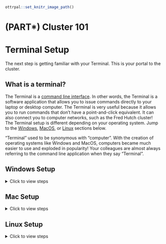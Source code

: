 
```r
ottrpal::set_knitr_image_path()
```

# (PART\*) Cluster 101 {-}

# Terminal Setup {#terminal}

The next step is getting familiar with your Terminal. This is your portal to the cluster.

## What is a terminal?

The Terminal is a [command line interface](https://www.codecademy.com/article/command-line-interface){target="_blank"}. In other words, the Terminal is a software application that allows you to issue commands directly to your laptop or desktop computer. The Terminal is very useful because it allows you to run commands that don't have a point-and-click equivalent. It can also connect you to computer networks, such as the Fred Hutch cluster! The Terminal setup is different depending on your operating system. Jump to the [Windows](#windows), [MacOS](#mac), or [Linux](#linux) sections below.

<div class = "terminal">
"Terminal" used to be synonymous with "computer". With the creation of operating systems like Windows and MacOS, computers became much easier to use and exploded in popularity! Your colleagues are almost always referring to the command line application when they say "Terminal".
</div>

## Windows Setup {#windows}

<details><summary>Click to view steps</summary><p>

You will need to install a Terminal application called PuTTY to connect to the Fred Hutch Cluster.

1. You should then see PuTTY available in the Software Center. Click "Install" and go through the Setup Wizard.

    ```r
ottrpal::include_slide("https://docs.google.com/presentation/d/1BQxrVYdKZTbpCaF-i_q9w7s9x034lEXpQZDU-Sl09cs/edit#slide=id.g15643d101eb_4_15")
    ```

    ```r
ottrpal::include_slide("https://docs.google.com/presentation/d/1BQxrVYdKZTbpCaF-i_q9w7s9x034lEXpQZDU-Sl09cs/edit#slide=id.g15643d101eb_4_20")
    ```

    <div class = "notice">
    You can also [install PuTTY manually](faq.html#manual-putty){target="_blank"} if you don't see it in the Software Center.
    </div>

1. PuTTY should now be available in your applications. Click on PuTTY to open.

    ```r
ottrpal::include_slide("https://docs.google.com/presentation/d/1BQxrVYdKZTbpCaF-i_q9w7s9x034lEXpQZDU-Sl09cs/edit#slide=id.g15643d101eb_4_28")
    ```

1. You should now see the PuTTY Configuration menu.

    ```r
ottrpal::include_slide("https://docs.google.com/presentation/d/1BQxrVYdKZTbpCaF-i_q9w7s9x034lEXpQZDU-Sl09cs/edit#slide=id.g15643d101eb_4_35")
    ```

</p></details>

## Mac Setup {#mac}

<details><summary>Click to view steps</summary><p>

Mac machines come with a Terminal installed. 

1. Go to Finder > Applications > Utilities > Terminal and double-click. 

    ```r
ottrpal::include_slide("https://docs.google.com/presentation/d/1BQxrVYdKZTbpCaF-i_q9w7s9x034lEXpQZDU-Sl09cs/edit#slide=id.g149d37dd4a1_0_9")
    ```

1. Your Terminal should look like this:
    
    ```r
ottrpal::include_slide("https://docs.google.com/presentation/d/1BQxrVYdKZTbpCaF-i_q9w7s9x034lEXpQZDU-Sl09cs/edit#slide=id.g149d37dd4a1_0_2")
    ```

</p></details>
    
## Linux Setup {#linux}

<details><summary>Click to view steps</summary><p>

The commonly used Linux distribution, Ubuntu, already comes with a Terminal installed. 

1. Press ctrl + alt + T. This should open a Terminal window.

1. Update the Terminal and prepare it for connecting to the cluster by running:

```
sudo apt install openssh-client
```

Enter your password and enter `Y` when prompted.

</p></details>
